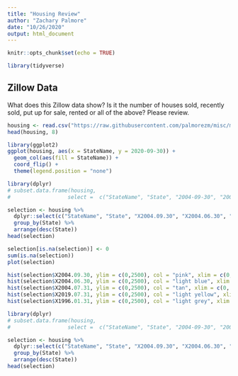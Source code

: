 ```yaml
---
title: "Housing Review"
author: "Zachary Palmore"
date: "10/26/2020"
output: html_document
---
```


```r
knitr::opts_chunk$set(echo = TRUE)
```

```r
library(tidyverse)
```


## Zillow Data

What does this Zillow data show? Is it the number of houses sold, recently sold, put up for sale, rented or all of the above? Please review. 

```r
housing <- read.csv("https://raw.githubusercontent.com/palmorezm/misc/master/Housing/county_zhvi.csv")
head(housing, 8)
```


```r
library(ggplot2)
ggplot(housing, aes(x = StateName, y = 2020-09-30)) + 
  geom_col(aes(fill = StateName)) + 
  coord_flip() + 
  theme(legend.position = "none")
```



```r
library(dplyr)
# subset.data.frame(housing, 
#                  select =  c("StateName", "State", "2004-09-30", "2004-06-30", "2004-07-31"))

selection <- housing %>%
  dplyr::select(c("StateName", "State", "X2004.09.30", "X2004.06.30", "X2004.07.31", "X1996.01.31","X2019.07.31")) %>%
  group_by(State) %>% 
  arrange(desc(State))
head(selection)
```


```r
selection[is.na(selection)] <- 0
sum(is.na(selection))
plot(selection)
```



```r
hist(selection$X2004.09.30, ylim = c(0,2500), col = "pink", xlim = c(0, 1000000))
hist(selection$X2004.06.30, ylim = c(0,2500), col = "light blue", xlim = c(0, 1000000))
hist(selection$X2004.07.31, ylim = c(0,2500), col = "tan", xlim = c(0, 1000000))
hist(selection$X2019.07.31, ylim = c(0,2500), col = "light yellow", xlim = c(0, 1000000))
hist(selection$X1996.01.31, ylim = c(0,2500), col = "light grey", xlim = c(0, 1000000))
```



```r
library(dplyr)
# subset.data.frame(housing, 
#                  select =  c("StateName", "State", "2004-09-30", "2004-06-30", "2004-07-31"))

selection <- housing %>%
  dplyr::select(c("StateName", "State", "X2004.09.30", "X2004.06.30", "X2004.07.31", "X1996.01.31","X2019.07.31")) %>%
  group_by(State) %>% 
  arrange(desc(State))
head(selection)
```

